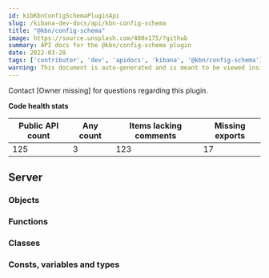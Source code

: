 ```yaml
---
id: kibKbnConfigSchemaPluginApi
slug: /kibana-dev-docs/api/kbn-config-schema
title: "@kbn/config-schema"
image: https://source.unsplash.com/400x175/?github
summary: API docs for the @kbn/config-schema plugin
date: 2022-03-28
tags: ['contributor', 'dev', 'apidocs', 'kibana', '@kbn/config-schema']
warning: This document is auto-generated and is meant to be viewed inside our experimental, new docs system. Reach out in #docs-engineering for more info.
---
```




Contact [Owner missing] for questions regarding this plugin.

**Code health stats**

| Public API count  | Any count | Items lacking comments | Missing exports |
|-------------------|-----------|------------------------|-----------------|
| 125 | 3 | 123 | 17 |

## Server

### Objects
<DocDefinitionList data={kbnConfigSchemaObj.server.objects}/>

### Functions
<DocDefinitionList data={kbnConfigSchemaObj.server.functions}/>

### Classes
<DocDefinitionList data={kbnConfigSchemaObj.server.classes}/>

### Consts, variables and types
<DocDefinitionList data={kbnConfigSchemaObj.server.misc}/>

